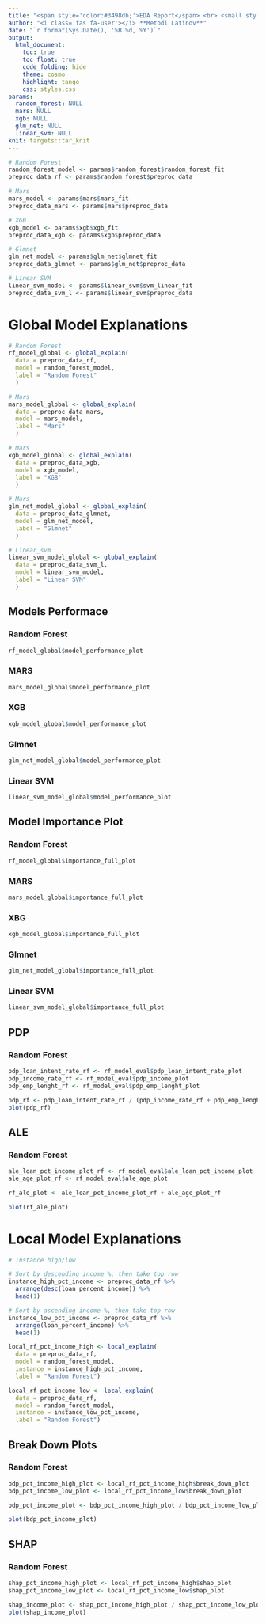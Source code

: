 ```yaml
---
title: "<span style='color:#3498db;'>EDA Report</span> <br> <small style='font-size:0.6em; color:#7f8c8d;'>Model_Explanatory_Analysis</small>"
author: "<i class='fas fa-user'></i> **Metodi Latinov**"
date: "`r format(Sys.Date(), '%B %d, %Y')`"
output: 
  html_document:
    toc: true
    toc_float: true
    code_folding: hide
    theme: cosmo
    highlight: tango
    css: styles.css
params:
  random_forest: NULL 
  mars: NULL
  xgb: NULL
  glm_net: NULL
  linear_svm: NULL
knit: targets::tar_knit  
---
```


```r

# Random Forest
random_forest_model <- params$random_forest$random_forest_fit
preproc_data_rf <- params$random_forest$preproc_data

# Mars
mars_model <- params$mars$mars_fit
preproc_data_mars <- params$mars$preproc_data

# XGB 
xgb_model <- params$xgb$xgb_fit
preproc_data_xgb <- params$xgb$preproc_data

# Glmnet
glm_net_model <- params$glm_net$glmnet_fit
preproc_data_glmnet <- params$glm_net$preproc_data

# Linear SVM
linear_svm_model <- params$linear_svm$svm_linear_fit
preproc_data_svm_l <- params$linear_svm$preproc_data

```

# Global Model Explanations 

```r

# Random Forest
rf_model_global <- global_explain(
  data = preproc_data_rf,
  model = random_forest_model,
  label = "Random Forest"
  )

# Mars
mars_model_global <- global_explain(
  data = preproc_data_mars,
  model = mars_model,
  label = "Mars"
  )

# Mars
xgb_model_global <- global_explain(
  data = preproc_data_xgb,
  model = xgb_model,
  label = "XGB"
  )

# Mars
glm_net_model_global <- global_explain(
  data = preproc_data_glmnet,
  model = glm_net_model,
  label = "Glmnet"
  )

# Linear_svm
linear_svm_model_global <- global_explain(
  data = preproc_data_svm_l,
  model = linear_svm_model,
  label = "Linear SVM"
  )
```

## Models Performace

### Random Forest

```r
rf_model_global$model_performance_plot
```

### MARS

```r
mars_model_global$model_performance_plot
```

### XGB

```r
xgb_model_global$model_performance_plot
```

### Glmnet

```r
glm_net_model_global$model_performance_plot
```

### Linear SVM

```r
linear_svm_model_global$model_performance_plot
```
    
## Model Importance Plot

### Random Forest

```r
rf_model_global$importance_full_plot
```

### MARS

```r
mars_model_global$importance_full_plot
```

### XBG

```r
xgb_model_global$importance_full_plot
```

### Glmnet

```r
glm_net_model_global$importance_full_plot
```

### Linear SVM

```r
linear_svm_model_global$importance_full_plot
```

## PDP 

### Random Forest 

```r
pdp_loan_intent_rate_rf <- rf_model_eval$pdp_loan_intent_rate_plot
pdp_income_rate_rf <- rf_model_eval$pdp_income_plot
pdp_emp_lenght_rf <- rf_model_eval$pdp_emp_lenght_plot

pdp_rf <- pdp_loan_intent_rate_rf / (pdp_income_rate_rf + pdp_emp_lenght_rf) 
plot(pdp_rf)
```

## ALE

### Random Forest

```r
ale_loan_pct_income_plot_rf <- rf_model_eval$ale_loan_pct_income_plot
ale_age_plot_rf <- rf_model_eval$ale_age_plot

rf_ale_plot <- ale_loan_pct_income_plot_rf + ale_age_plot_rf

plot(rf_ale_plot)
```

# Local Model Explanations 

```r

# Instance high/low

# Sort by descending income %, then take top row
instance_high_pct_income <- preproc_data_rf %>%
  arrange(desc(loan_percent_income)) %>%
  head(1)

# Sort by ascending income %, then take top row
instance_low_pct_income <- preproc_data_rf %>%
  arrange(loan_percent_income) %>%
  head(1)

local_rf_pct_income_high <- local_explain(
  data = preproc_data_rf,
  model = random_forest_model,
  instance = instance_high_pct_income,
  label = "Random Forest")

local_rf_pct_income_low <- local_explain(
  data = preproc_data_rf,
  model = random_forest_model,
  instance = instance_low_pct_income,
  label = "Random Forest")

```

## Break Down Plots

### Random Forest

```r
bdp_pct_income_high_plot <- local_rf_pct_income_high$break_down_plot
bdp_pct_income_low_plot <- local_rf_pct_income_low$break_down_plot

bdp_pct_income_plot <- bdp_pct_income_high_plot / bdp_pct_income_low_plot

plot(bdp_pct_income_plot)
```

## SHAP 

### Random Forest

```r
shap_pct_income_high_plot <- local_rf_pct_income_high$shap_plot
shap_pct_income_low_plot <- local_rf_pct_income_low$shap_plot

shap_income_plot <- shap_pct_income_high_plot / shap_pct_income_low_plot
plot(shap_income_plot)
```




